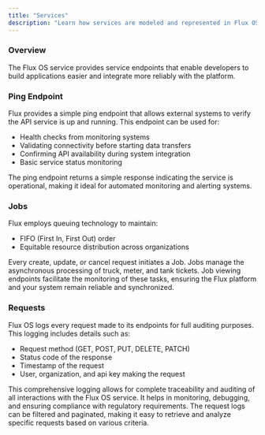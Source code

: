 ```yaml
---
title: "Services"
description: "Learn how services are modeled and represented in Flux OS."
---
```


### Overview

The Flux OS service provides service endpoints that enable developers to build applications easier and integrate more reliably with the platform.

### Ping Endpoint

Flux provides a simple ping endpoint that allows external systems to verify the API service is up and running. This endpoint can be used for:

- Health checks from monitoring systems
- Validating connectivity before starting data transfers
- Confirming API availability during system integration
- Basic service status monitoring

The ping endpoint returns a simple response indicating the service is operational, making it ideal for automated monitoring and alerting systems.

### Jobs

Flux employs queuing technology to maintain:

- FIFO (First In, First Out) order
- Equitable resource distribution across organizations

Every create, update, or cancel request initiates a Job. Jobs manage the asynchronous processing of truck, meter, and tank tickets. Job viewing endpoints facilitate the monitoring of these tasks, ensuring the Flux platform and your system remain reliable and synchronized.

### Requests

Flux OS logs every request made to its endpoints for full auditing purposes. This logging includes details such as:

- Request method (GET, POST, PUT, DELETE, PATCH)
- Status code of the response
- Timestamp of the request
- User, organization, and api key making the request

This comprehensive logging allows for complete traceability and auditing of all interactions with the Flux OS service. It helps in monitoring, debugging, and ensuring compliance with regulatory requirements. The request logs can be filtered and paginated, making it easy to retrieve and analyze specific requests based on various criteria.
